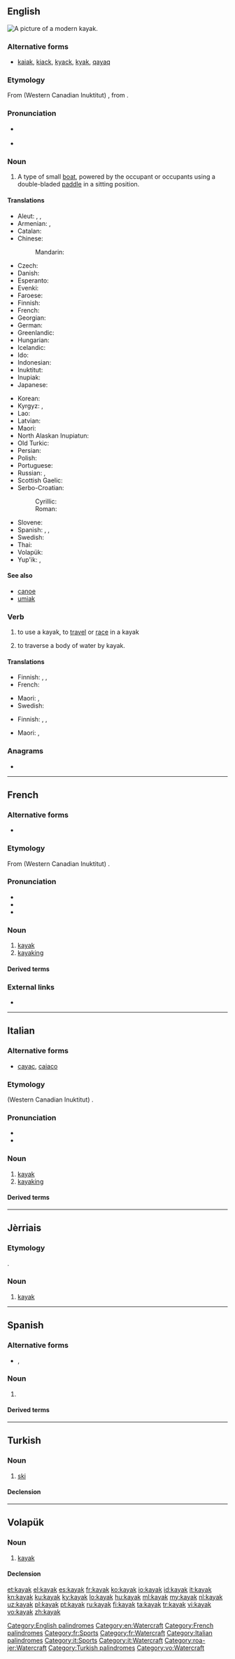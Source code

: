 ==English==
[[Image:Wda Kajak 2005 Szumyk.jpg|thumb|A picture of a modern kayak.]]
{{wikipedia}}

===Alternative forms===
* [[kaiak]], [[kiack]], [[kyack]], [[kyak]], [[qayaq]]

===Etymology===
From {{etyl|iu|en}} (Western Canadian Inuktitut) {{m|iu|ᖃᔭᖅ||man's boat|sc=Cans}}, from {{etyl|esx-esk-pro|en}} {{m|esx-esk-pro|*qyaq}}.

===Pronunciation===
* {{a|UK|US}} {{IPA|/ˈkaɪˌæk/|lang=en}}
* {{audio|en-us-kayak.ogg|Audio (US)|lang=en}}

===Noun===
{{en-noun}}

# A type of small [[boat]], powered by the occupant or occupants using a double-bladed [[paddle]] in a sitting position.

====Translations====
{{trans-top|a type of small boat}}
* Aleut: {{t|ale|iqyax̂}}, {{t|ale|iĝyax̂}}, {{t|ale|iyĝax̂}}
* Armenian: {{t|hy|կայակ}}, {{t|hy|բայդարկա}}
* Catalan: {{t|ca|caiac|m}}
* Chinese:
*: Mandarin: {{t+|cmn|皮艇|tr=pítǐng|sc=Hani}}
* Czech: {{t+|cs|kajak|m}}
* Danish: {{t+|da|kajak|n}}
* Esperanto: {{t|eo|kajako}}
* Evenki: {{t|evn|kajuk}}
* Faroese: {{t|fo|kajakk|f}}
* Finnish: {{t+|fi|kajakki}}
* French: {{t+|fr|kayak|m}}
* Georgian: {{t|ka|ბაიდარა}}
* German: {{t+|de|Kajak|n}}
* Greenlandic: {{t|kl|qajaq}}
* Hungarian: {{t+|hu|kajak}}
* Icelandic: {{t+|is|kajak|m}}
* Ido: {{t+|io|kayako}}
* Indonesian: {{t+|id|kayak}}
* Inuktitut: {{t|iu|ᖃᔭᖅ}}
* Inupiak: {{t|ik|qayaq}}
* Japanese: {{t|ja|カヤック|tr=kayakku}}
{{trans-mid}}
* Korean: {{t|ko|카약|sc=Kore}}
* Kyrgyz: {{t+|ky|байдарка}}, {{t+|ky|каяк}}
* Lao: {{t-needed|lo}}
* Latvian: {{t|lv|kajaks|m}}
* Maori: {{t|mi|kōreti}}
* North Alaskan Inupiatun: {{t|esi|qayaq}}
* Old Turkic: {{t|otk|qajiq|sc=Orkh}}
* Persian: {{t|fa|کایاک|tr=kâyâk|sc=fa-Arab}}
* Polish: {{t+|pl|kajak|m}}
* Portuguese: {{t+|pt|caiaque|m}}
* Russian: {{t+|ru|байда́рка|f}}, {{t+|ru|кая́к|m}}
* Scottish Gaelic: {{t|gd|caidheag|m}}
* Serbo-Croatian:
*: Cyrillic: {{t|sh|ка̏ја̄к|m}}
*: Roman: {{t|sh|kȁjāk|m}}
* Slovene: {{t+|sl|kájak|m}}
* Spanish: {{t+|es|kayak|m}}, {{t|es|kayac|m}}, {{t|es|cayac|m}}
* Swedish: {{t+|sv|kajak}}
* Thai: {{t-needed|th}}
* Volapük: {{t+|vo|kayak}}
* Yup'ik: {{t|esu|qayaq}}, {{t|esu|paitaalek}}
{{trans-bottom}}

====See also====
* [[canoe]]
* [[umiak]]

===Verb===
{{en-verb}}

# {{label|en|intransitive}} to use a kayak, to [[travel]] or [[race]] in a kayak
#: {{usex|'''Kayaking''' is an Olympic sport.|lang=en}}
# {{label|en|transitive}} to traverse a body of water by kayak.
#: {{usex|On a dare, he '''kayaked''' the Harlem River in New York from Hell's Gate to Spyten Duyvil.|lang=en}}

====Translations====
{{trans-top|to use a kayak to travel or race}}
* Finnish: {{t+|fi|meloa}}, {{t|fi|[[meloa]] [[kajakki|kajakilla]]}}, {{t|fi|kajakoida}}
* French: {{t+|fr|kayaker}}
{{trans-mid}}
* Maori: {{t|mi|kōreti}}, {{t|mi|hoe kōreti}}
* Swedish: {{t|sv|paddla}}
{{trans-bottom}}

{{trans-top|to traverse a body of water by kayak}}
* Finnish: {{t+|fi|meloa}}, {{t+|fi|[[meloa]] [[kajakki|kajakilla]]}}, {{t|fi|kajakoida}}
{{trans-mid}}
* Maori: {{t|mi|kōreti}}, {{t|mi|hoe kōreti|c}}
{{trans-bottom}}

===Anagrams===
* {{l|en|yakka}}

[[Category:English palindromes]]
[[Category:en:Watercraft]]

----

==French==

===Alternative forms===
* {{l/fr|kayac}} {{qualifier|rare}}

===Etymology===
From {{etyl|iu|fr}} (Western Canadian Inuktitut) {{m|iu|ᖃᔭᖅ||man's boat|sc=Cans}}.

===Pronunciation===
* {{IPA|/ka.jak/|lang=fr}}
* {{homophones|kayaks|lang=fr}}
* {{hyphenation|ka|yak|lang=fr}}

===Noun===
{{fr-noun|m}}

# [[#English|kayak]]
# [[#English|kayaking]]

====Derived terms====
{{der3|{{l|fr|canoë-kayak}}
|{{l|fr|kayaker}}
|{{l|fr|kayakeur}}
|{{l|fr|kayakiste}}}}

===External links===
* {{R:TLFi}}

[[Category:French palindromes]]
[[Category:fr:Sports]]
[[Category:fr:Watercraft]]

----

==Italian==
{{wikipedia|lang=it}}

===Alternative forms===
* [[cayac]], [[caiaco]] {{qualifier|rare}}

===Etymology===
{{etyl|iu|it}} (Western Canadian Inuktitut) {{m|iu|ᖃᔭᖅ||man's boat|sc=Cans}}.

===Pronunciation===
* {{IPA|/ka.ˈjak/|lang=it}}
* {{hyphenation|ka|yàk|lang=fr}}

===Noun===
{{head|it|noun|g=m|invariable}}

# [[#English|kayak]]
# [[#English|kayaking]]

====Derived terms====
{{der3|{{l|it|kayakista}}}}

[[Category:Italian palindromes]]
[[Category:it:Sports]]
[[Category:it:Watercraft]]

----

==Jèrriais==

===Etymology===
{{borrowing|en|kayak|lang=roa-jer}}.

===Noun===
{{roa-jer-noun|m}}

# [[#English|kayak]]

[[Category:roa-jer:Watercraft]]

----

==Spanish==

===Alternative forms===
* {{l/es|kayac}}, {{l/es|cayac}}

===Noun===
{{es-noun|m}}

# {{l/en|kayak}}

====Derived terms====
{{der3|{{l|es|kayakismo}}}}

----

==Turkish==

===Noun===
{{tr-noun|kayağı|lar}}

# [[ski]]

====Declension====
{{tr-noun-c|a|d|pred=-|poss=+|stem=kayağ}}

[[Category:Turkish palindromes]]

----

==Volapük==

===Noun===
{{vo-noun}}

# [[#English|kayak]]

====Declension====
{{vo-decl-noun}}

[[Category:vo:Watercraft]]

[[et:kayak]]
[[el:kayak]]
[[es:kayak]]
[[fr:kayak]]
[[ko:kayak]]
[[io:kayak]]
[[id:kayak]]
[[it:kayak]]
[[kn:kayak]]
[[ku:kayak]]
[[ky:kayak]]
[[lo:kayak]]
[[hu:kayak]]
[[ml:kayak]]
[[my:kayak]]
[[nl:kayak]]
[[uz:kayak]]
[[pl:kayak]]
[[pt:kayak]]
[[ru:kayak]]
[[fi:kayak]]
[[ta:kayak]]
[[tr:kayak]]
[[vi:kayak]]
[[vo:kayak]]
[[zh:kayak]]